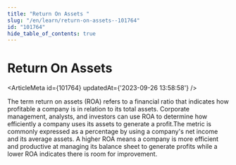 ```yaml
---
title: "Return On Assets "
slug: "/en/learn/return-on-assets--101764"
id: "101764"
hide_table_of_contents: true
---
```



# Return On Assets 

<ArticleMeta id={101764} updatedAt={'2023-09-26 13:58:58'} />
<div className='border-solid border-b border-t-0 my-4 border-[var(--ifm-color-gray-300)]' />

The term return on assets (ROA) refers to a financial ratio that indicates how profitable a company is in relation to its total assets. Corporate management, analysts, and investors can use ROA to determine how efficiently a company uses its assets to generate a profit.The metric is commonly expressed as a percentage by using a company's net income and its average assets. A higher ROA means a company is more efficient and productive at managing its balance sheet to generate profits while a lower ROA indicates there is room for improvement.
